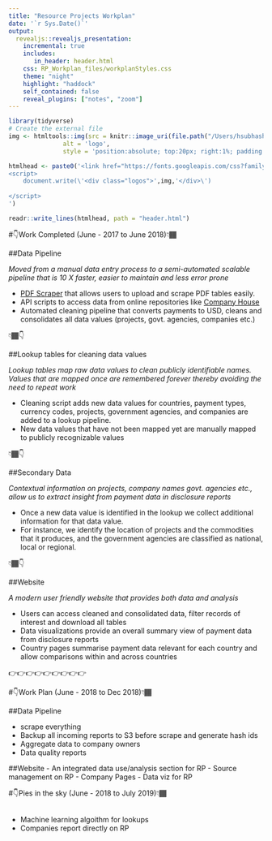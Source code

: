 ```yaml
---
title: "Resource Projects Workplan"
date: '`r Sys.Date()`'
output:
  revealjs::revealjs_presentation:
    incremental: true
    includes:
       in_header: header.html
    css: RP_Workplan_files/workplanStyles.css
    theme: "night"
    highlight: "haddock"
    self_contained: false
    reveal_plugins: ["notes", "zoom"]
---
```

```r
library(tidyverse)
# Create the external file
img <- htmltools::img(src = knitr::image_uri(file.path("/Users/hsubhash/Documents/GitHub/RP Outreach/assets/images/RP_logo.png")), 
               alt = 'logo', 
               style = 'position:absolute; top:20px; right:1%; padding:10px;z-index:200; width:100px')

htmlhead <- paste0('<link href="https://fonts.googleapis.com/css?family=Open+Sans|Roboto" rel="stylesheet">', '
<script>
    document.write(\'<div class="logos">',img,'</div>\')
    
</script>
')

readr::write_lines(htmlhead, path = "header.html")

```

#👇Work Completed (June - 2017 to June 2018)👇🏾

##Data Pipeline

*Moved from a manual data entry process to a semi-automated scalable pipeline that is 10 X faster, easier to maintain and less error prone*

- [PDF Scraper](http://shiny.resourcedata.org/ptg-scraper/) that allows users to upload and scrape PDF tables easily.
- API scripts to access data from online repositories like [Company House](https://www.gov.uk/government/organisations/companies-house)
- Automated cleaning pipeline that converts payments to USD, cleans and consolidates all data values (projects, govt. agencies, companies etc.)

👇🏾👇

##Lookup tables for cleaning data values

*Lookup tables map raw data values to clean publicly identifiable names. Values that are mapped once are remembered forever thereby avoiding the need to repeat work*

- Cleaning script adds new data values for countries, payment types, currency codes, projects, government agencies, and companies are added to a lookup pipeline.
- New data values that have not been mapped yet are manually mapped to publicly recognizable values

👇🏾👇

##Secondary Data

*Contextual information on projects, company names govt. agencies etc., allow us to extract insight from payment data in disclosure reports*

- Once a new data value is identified in the lookup we collect additional information for that data value.
- For instance, we identify the location of projects and the commodities that it produces, and the government agencies are classified as national, local or regional.

👇🏾👇

##Website

*A modern user friendly website that provides both data and analysis*

- Users can access cleaned and consolidated data, filter records of interest and download all tables
- Data visualizations provide an overall summary view of payment data from disclosure reports
- Country pages summarise payment data relevant for each country and allow comparisons within and across countries

👉👉👉👉👉👉👉👉👉

#👇Work Plan (June - 2018 to Dec 2018)👇🏾

##Data Pipeline

- scrape everything
- Backup all incoming reports to S3 before scrape and generate hash ids
- Aggregate data to company owners
- Data quality reports

##Website
- An integrated data use/analysis section for RP
- Source management on RP
- Company Pages
- Data viz for RP

#👇Pies in the sky (June - 2018 to July 2019)👇🏾

##
- Machine learning algoithm for lookups
- Companies report directly on RP

